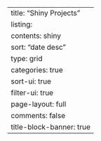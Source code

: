 ---
title: "Shiny Projects"
listing:
  contents: shiny
  sort: "date desc"
  type: grid
  categories: true
  sort-ui: true
  filter-ui: true
page-layout: full
comments: false
title-block-banner: true
---